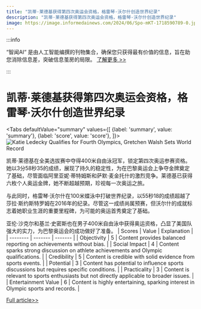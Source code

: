 ```yaml
---
title: "凯蒂·莱德基获得第四次奥运会资格，格雷琴·沃尔什创造世界纪录"
description: "凯蒂·莱德基获得第四次奥运会资格，格雷琴·沃尔什创造世界纪录"
image: https://image.informedainews.com/2024/06/Spo-mKT-1718590789-0.jpg
---
```



:::info

“智闻AI“ 是由人工智能编撰的刊物集合，确保您只获得最有价值的信息，旨在助您消除信息差，突破信息茧房的局限。  [了解更多 >>](/)

:::

# 凯蒂·莱德基获得第四次奥运会资格，格雷琴·沃尔什创造世界纪录


<Tabs
	defaultValue="summary"
	values={[
	{label: 'summary', value: 'summary'},
	{label: 'score', value: 'score'},
]}>
<TabItem value="summary">
<img
  src="https://image.informedainews.com/2024/06/Spo-mKT-1718590789-0.jpg"
  alt="Katie Ledecky Qualifies for Fourth Olympics, Gretchen Walsh Sets World Record"
/>



凯蒂·莱德基在全美选拔赛中夺得400米自由泳冠军，锁定第四次奥运参赛资格。她以3分58秒35的成绩，展现了持久的稳定性，为在巴黎奥运会上争夺金牌奠定了基础，尽管面临阿里亚妮·蒂特姆斯和萨默·麦金托什的激烈竞争。莱德基已获得六枚个人奥运金牌，她不断超越预期，珍视每一次奥运之旅。

与此同时，格雷琴·沃尔什在100米蝶泳中打破世界纪录，以55秒18的成绩超越了莎拉·斯约斯特罗姆在2016年的纪录。尽管这一成绩尚属预赛，但沃尔什的成就标志着她职业生涯的重要里程碑，为可能的奥运首秀奠定了基础。

亚伦·沙克尔和基兰·史密斯也在男子400米自由泳中获得奥运资格，凸显了美国队强大的实力，为巴黎奥运会的成功做好了准备。
</TabItem>
<TabItem value="score">
	| Scores     | Value   | Explanation |
	| -------- | ------- | ------- |
	| Objectivity  | 5    | Content provides balanced reporting on achievements without bias.    |
	| Social Impact | 4     | Content sparks strong discussion on athlete achievements and Olympic qualifications.    |
	| Credibility    | 5    | Content is credible with solid evidence from sports events.    |
	| Potential    | 3    | Content has potential to influence sports discussions but requires specific conditions.    |
	| Practicality    | 3    | Content is relevant to sports enthusiasts but not directly applicable to broader issues.    |
	| Entertainment Value    | 6    | Content is highly entertaining, sparking interest in Olympic sports and records.    |
</TabItem>
</Tabs>

[Full article>>](https://www.theguardian.com/sport/article/2024/jun/16/katie-ledecky-gretchen-walsh-us-olympic-swim-trials)
